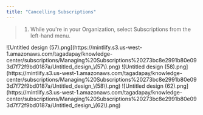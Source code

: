 ```yaml
---
title: "Cancelling Subscriptions"
---
```



> 1. While you're in your Organization, select Subscriptions from the left-hand menu.

<Steps>
  <Step title="While you're in your Organization, select Subscriptions from the left-hand menu.">
    ![Untitled design (57).png](https://mintlify.s3.us-west-1.amazonaws.com/tagadapay/knowledge-center/subscriptions/Managing%20Subscriptions%20273bc8e2991b80e093d7f72f9bd0187a/Untitled_design_\(57\).png)
  </Step>
  <Step title="Select the subscriptions you would like to manage. Click on desired action at the bottom.">
    ![Untitled design (58).png](https://mintlify.s3.us-west-1.amazonaws.com/tagadapay/knowledge-center/subscriptions/Managing%20Subscriptions%20273bc8e2991b80e093d7f72f9bd0187a/Untitled_design_\(58\).png)
  </Step>
  <Step title="If you would like to cancel selected subscriptions, click on Cancel.">
    ![Untitled design (62).png](https://mintlify.s3.us-west-1.amazonaws.com/tagadapay/knowledge-center/subscriptions/Managing%20Subscriptions%20273bc8e2991b80e093d7f72f9bd0187a/Untitled_design_\(62\).png)
  </Step>
</Steps>